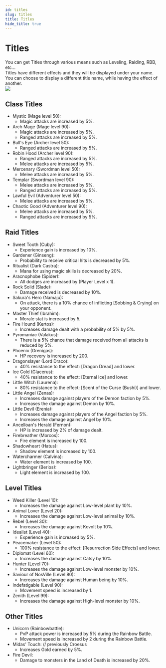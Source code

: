 ```yaml
---
id: titles
slug: titles
title: Titles
hide_title: true
---
```



#  Titles

You can get Titles through various means such as Leveling, Raiding, RBB, etc...  
Titles have different effects and they will be displayed under your name.  
You can choose to display a different title name, while having the effect of another.  
![](https://i.imgur.com/KAHMeFf.png)

## Class Titles

- Mystic (Mage level 50):
  - <BCard>Magic attacks are increased by 5%.</BCard>
- Arch Mage (Mage level 90):
  - <BCard>Magic attacks are increased by 5%.</BCard>
  - <BCard> Ranged attacks are increased by 5%.</BCard>
- Bull's Eye (Archer level 50):
  - <BCard>Ranged attacks are increased by 5%.</BCard>
- Robin Hood (Archer level 90):
  - <BCard>Ranged attacks are increased by 5%.</BCard>
  - <BCard>Melee attacks are increased by 5%.</BCard>
- Mercenary (Swordman level 50):
  - <BCard>Melee attacks are increased by 5%.</BCard>
- Templar (Swordman level 90):
  - <BCard>Melee attacks are increased by 5%.</BCard>
  - <BCard>Ranged attacks are increased by 5%.</BCard>
- Lawful Evil (Adventurer level 50):
  - <BCard>Melee attacks are increased by 5%.</BCard>
- Chaotic Good (Adventurer level 90):
  - <BCard>Melee attacks are increased by 5%.</BCard>
  - <BCard>Ranged attacks are increased by 5%.</BCard>

## Raid Titles

- Sweet Tooth (Cuby):
  - <BCard>Experience gain is increased by 10%.</BCard>
- Gardener (Ginseng):
  - <BCard>Probability to receive critical hits is decreased by 5%.</BCard>
- Ritualist (Dark Castra):
  - <BCard>Mana for using magic skills is decreased by 20%.</BCard>
- Aracnophobe (Spider):
  - <BCard>All dodges are increased by (Player Level x 1).</BCard>
- Rock Solid (Slade):
  - <BCard>Damage received is decreased by 10%.</BCard>
- Sakura's Hero (Namaju):
  - <BCard>On attack, there is a 10% chance of inflicting [Sobbing & Crying] on your opponent.</BCard>
- Master Thief (Ibrahim):
  - <BCard>Morale stat is increased by 5.</BCard>
- Fire Hound (Kertos):
  - <BCard>Increases damage dealt with a probability of 5% by 5%.</BCard>
- Pyromaniac (Valakus):
  - <BCard>There is a 5% chance that damage received from all attacks is reduced by 5%.</BCard>
- Phoenix (Grenigas):
  - <BCard>HP recovery is increased by 200.</BCard>
- Dragonslayer (Lord Draco):
  - <BCard>40% resistance to the effect: [Dragon Dread] and lower.</BCard>
- Ice Cold (Glacerus):
  - <BCard>40% resistance to the effect: [Eternal Ice] and lower.</BCard>
- Little Witch (Laurena):
  - <BCard>80% resistance to the effect: [Scent of the Curse (Bushi)] and lower.</BCard>
- Little Angel (Zenas):
  - <BCard>Increases damage against players of the Demon faction by 5%. </BCard>
  - <BCard>Increases the damage against Demon by 10%.</BCard>
- Little Devil (Erenia):
  - <BCard>Increases damage against players of the Angel faction by 5%.</BCard>
  - <BCard>Increases the damage against Angel by 10%.</BCard>
- Ancelloan's Herald (Fernon):
  - <BCard>HP is increased by 2% of damage dealt.</BCard>
- Firebreather (Morcos):
  - <BCard>Fire element is increased  by 100.</BCard>
- Shadowheart (Hatus):
  - <BCard>Shadow element is increased by 100.</BCard>
- Watercharmer (Calvina):
  - <BCard>Water element is increased by 100.</BCard>
- Lightbringer (Berios):
  - <BCard>Light element is increased by 100.</BCard>

## Level Titles

- Weed Killer (Level 10): 
  - <BCard>Increases the damage against Low-level plant by 10%.</BCard>
- Animal Lover (Level 20):
  - <BCard>Increases the damage against Low-level animal by 10%.</BCard>
- Rebel (Level 30):
  - <BCard>Increases the damage against Kovolt by 10%.</BCard>
- Idealist (Level 40):
  - <BCard>Experience gain is increased by 5%.</BCard>
- Peacemaker (Level 50):
  - <BCard>100% resistance to the effect: [Resurrection Side Effects] and lower.</BCard>
- Diplomat (Level 60):
  - <BCard>Increases the damage against Catsy by 10%.</BCard>
- Hunter (Level 70):
  - <BCard>Increases the damage against Low-level monster by 10%.</BCard>
- Saviour of NosVille (Level 80):
  - <BCard>Increases the damage against Human being by 10%.</BCard>
- Indefatigable (Level 90):
  - <BCard>Movement speed is increased by 1.</BCard>
- Zenith (Level 99):
  - <BCard>Increases the damage against High-level monster by 10%.</BCard>

## Other Titles

- Unicorn (Rainbowbattle):
  - <BCard>PvP attack power is increased by 5% during the Rainbow Battle.</BCard>
  - <BCard>Movement speed is increased by 2 during the Rainbow Battle.</BCard>
- Midas' Touch:  // previously Croesus
  - <BCard>Increases Gold earned by 5%.</BCard>
- Fire Devil:
  - <BCard>Damage to monsters in the Land of Death is increased by 20%.</BCard>
